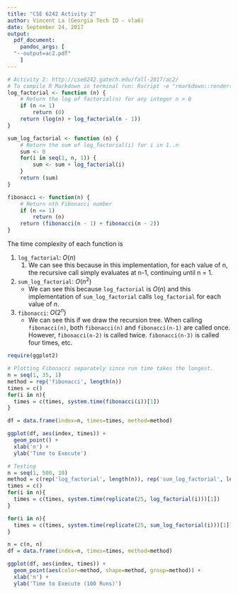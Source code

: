 ```yaml
---
title: "CSE 6242 Activity 2"
author: Vincent La (Georgia Tech ID - vla6)
date: September 24, 2017
output:
  pdf_document:
    pandoc_args: [
  "--output=ac2.pdf"
    ]
---
```


```r
# Activity 2: http://cse6242.gatech.edu/fall-2017/ac2/
# To compile R Markdown in terminal run: Rscript -e "rmarkdown::render('ac2.Rmd', clean=TRUE)"
log_factorial <- function (n) {
    # Return the log of factorial(n) for any integer n > 0
    if (n <= 1)
        return (0)
    return (log(n) + log_factorial(n - 1))
}

sum_log_factorial <- function (n) {
    # Return the sum of log_factorial(i) for i in 1..n
    sum <- 0
    for(i in seq(1, n, 1)) {
        sum <- sum + log_factorial(i)
    }
    return (sum)
}

fibonacci <- function(n) {
    # Return nth Fibonacci number
    if (n <= 1)
        return (n)
    return (fibonacci(n - 1) + fibonacci(n - 2))
}
```

The time complexity of each function is

1. `log_factorial`: $O(n)$
    1. We can see this because in this implementation, for each value of n, the recursive call simply evaluates at n-1, continuing until n = 1.

2. `sum_log_factorial`: $O(n^2)$
    + We can see this because `log_factorial` is $O(n)$ and this implementation of `sum_log_factorial` calls `log_factorial` for each value of $n$.

3. `fibonacci`:  $O(2^n)$
    + We can see this if we draw the recursion tree. When calling `fibonacci(n)`, both `fibonacci(n)` and `fibonacci(n-1)` are called once. However, `fibonacci(n-2)` is called twice. `fibonacci(n-3)` is called four times, etc.
    
```r
require(ggplot2)

# Plotting Fibonacci separately since run time takes the longest.
n = seq(1, 35, 1)
method = rep('fibonacci', length(n))
times = c()
for(i in n){
  times = c(times, system.time(fibonacci(i))[1])
}

df = data.frame(index=n, times=times, method=method)

ggplot(df, aes(index, times)) +
  geom_point() +
  xlab('n') +
  ylab('Time to Execute')
```

```r
# Testing
n = seq(1, 500, 10)
method = c(rep('log_factorial', length(n)), rep('sum_log_factorial', length(n)))
times = c()
for(i in n){
  times = c(times, system.time(replicate(25, log_factorial(i)))[1])
}

for(i in n){
  times = c(times, system.time(replicate(25, sum_log_factorial(i)))[1])
}

n = c(n, n)
df = data.frame(index=n, times=times, method=method)

ggplot(df, aes(index, times)) +
  geom_point(aes(color=method, shape=method, group=method)) +
  xlab('n') +
  ylab('Time to Execute (100 Runs)')
```
